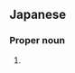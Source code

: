 ==Japanese==
{{ja-kanjitab|あ|い}}

===Proper noun===
{{ja-pos|あい|proper}}

# {{given name|female|lang=ja|sort=あい}}